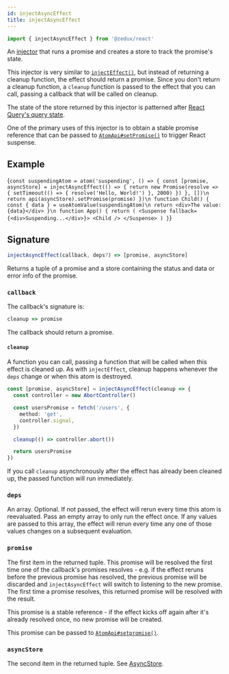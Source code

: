 ```yaml
---
id: injectAsyncEffect
title: injectAsyncEffect
---
```



```ts
import { injectAsyncEffect } from '@zedux/react'
```

An [injector](../glossary#injector) that runs a promise and creates a store to track the promise's state.

This injector is very similar to [`injectEffect()`](injectEffect), but instead of returning a cleanup function, the effect should return a promise. Since you don't return a cleanup function, a `cleanup` function is passed to the effect that you can call, passing a callback that will be called on cleanup.

The state of the store returned by this injector is patterned after [React Query's query state](https://react-query.tanstack.com/reference/useQuery).

One of the primary uses of this injector is to obtain a stable promise reference that can be passed to [`AtomApi#setPromise()`](../classes/AtomApi#setpromise) to trigger React suspense.

## Example

<LiveEditor ecosystemId="injectAsyncEffect/example" resultVar="App">{`
const suspendingAtom = atom('suspending', () => {
  const [promise, asyncStore] = injectAsyncEffect(() => {
    return new Promise(resolve => {
      setTimeout(() => {
        resolve('Hello, World!')
      }, 2000)
    })
  }, [])\n
  return api(asyncStore).setPromise(promise)
})\n
function Child() {
  const { data } = useAtomValue(suspendingAtom)\n
  return <div>The value: {data}</div>
}\n
function App() {
  return (
    <Suspense fallback={<div>Suspending...</div>}>
      <Child />
    </Suspense>
  )
}
`}</LiveEditor>

## Signature

```ts
injectAsyncEffect(callback, deps?) => [promise, asyncStore]
```

Returns a tuple of a promise and a store containing the status and data or error info of the promise.

### `callback`

The callback's signature is:

```ts
cleanup => promise
```

The callback should return a promise.

#### `cleanup`

A function you can call, passing a function that will be called when this effect is cleaned up. As with `injectEffect`, cleanup happens whenever the `deps` change or when this atom is destroyed.

```ts
const [promise, asyncStore] = injectAsyncEffect(cleanup => {
  const controller = new AbortController()

  const usersPromise = fetch('/users', {
    method: 'get',
    controller.signal,
  })

  cleanup(() => controller.abort())

  return usersPromise
})
```

If you call `cleanup` asynchronously after the effect has already been cleaned up, the passed function will run immediately.

### `deps`

An array. Optional. If not passed, the effect will rerun every time this atom is reevaluated. Pass an empty array to only run the effect once. If any values are passed to this array, the effect will rerun every time any one of those values changes on a subsequent evaluation.

### `promise`

The first item in the returned tuple. This promise will be resolved the first time one of the callback's promises resolves - e.g. if the effect reruns before the previous promise has resolved, the previous promise will be discarded and `injectAsyncEffect` will switch to listening to the new promise. The first time a promise resolves, this returned promise will be resolved with the result.

This promise is a stable reference - if the effect kicks off again after it's already resolved once, no new promise will be created.

This promise can be passed to [`AtomApi#setpromise()`](../classes/AtomApi#setpromise).

### `asyncStore`

The second item in the returned tuple. See [AsyncStore](../types/AsyncStore).
